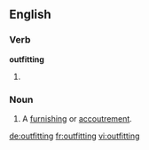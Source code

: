 ==English==

===Verb===
'''outfitting'''

# {{present participle of|outfit}}

===Noun===
{{en-noun}}

# {{context|chiefly|in the plural|lang=en}} A [[furnishing]] or [[accoutrement]].

[[de:outfitting]]
[[fr:outfitting]]
[[vi:outfitting]]